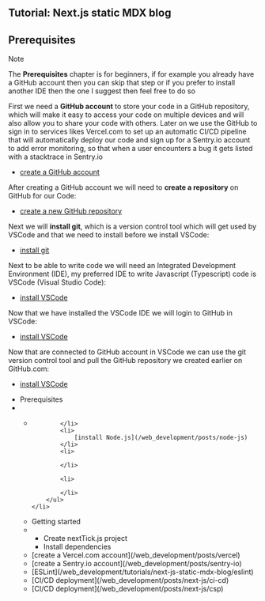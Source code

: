 <article>

# Tutorial: Next.js static MDX blog

## Prerequisites

> [!NOTE]  
> The **Prerequisites** chapter is for beginners, if for example you already have a GitHub account then you can skip that step or if you prefer to install another IDE then the one I suggest then feel free to do so

First we need a **GitHub account** to store your code in a GitHub repository, which will make it easy to access your code on multiple devices and will also allow you to share your code with others. Later on we use the GitHub to sign in to services likes Vercel.com to set up an automatic CI/CD pipeline that will automatically deploy our code and sign up for a Sentry.io account to add error monitoring, so that when a user encounters a bug it gets listed with a stacktrace in Sentry.io

* [create a GitHub account](/web_development/posts/github)

After creating a GitHub account we will need to **create a repository** on GitHub for our Code:

* [create a new GitHub repository](/web_development/posts/github#create-a-repository)

Next we will **install git**, which is a version control tool which will get used by VSCode and that we need to install before we install VSCode:

* [install git](/web_development/posts/git)

Next to be able to write code we will need an Integrated Development Environment (IDE), my preferred IDE to write Javascript (Typescript) code is VSCode (Visual Studio Code):

* [install VSCode](/web_development/posts/vscode)

Now that we have installed the VSCode IDE we will login to GitHub in VSCode:

* [install VSCode](/web_development/posts/vscode#login-to-your-github-account)

Now that are connected to GitHub account in VSCode we can use the git version control tool and pull the GitHub repository we created earlier on GitHub.com:

* [install VSCode](/web_development/posts/vscode)



<ul>
    <li>Prerequisites</li>
    <li>
        <ul>
            <li>
                
            </li>
            <li>
                [install Node.js](/web_development/posts/node-js)
            </li>
            <li>
                
            </li>

            <li>
                
            </li>
        </ul>
    </li>
</ul>

<ul>
    <li>Getting started</li>
    <li>
        <ul>
            <li>
                Create nextTick.js project
            </li>
            <li>
                Install dependencies
            </li>
        </ul>
    </li>
</ul>

<ul>
    <li>
        [create a Vercel.com account](/web_development/posts/vercel)
    </li>
    <li>
        [create a Sentry.io account](/web_development/posts/sentry-io)
    </li>
</ul>

<ul>
    <li>
        [ESLint](/web_development/tutorials/next-js-static-mdx-blog/eslint)
    </li>
    <li>
        [CI/CD deployment](/web_development/posts/next-js/ci-cd)
    </li>
    <li>
        [CI/CD deployment](/web_development/posts/next-js/csp)
    </li>
</ul>

</article>
